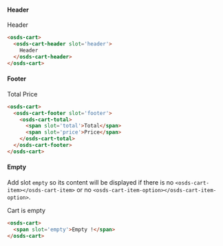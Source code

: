 #### Header

<osds-cart>
  <osds-cart-header slot='header'>
    Header
  </osds-cart-header>
</osds-cart>

```html
<osds-cart>
  <osds-cart-header slot='header'>
    Header
  </osds-cart-header>
</osds-cart>
```

#### Footer

<osds-cart>
  <osds-cart-footer slot='footer'>
    <osds-cart-total>
      <span slot='total'>Total</span>
      <span slot='price'>Price</span>
    </osds-cart-total>
  </osds-cart-footer>
</osds-cart>

```html
<osds-cart>
  <osds-cart-footer slot='footer'>
    <osds-cart-total>
      <span slot='total'>Total</span>
      <span slot='price'>Price</span>
    </osds-cart-total>
  </osds-cart-footer>
</osds-cart>
```

#### Empty
Add slot `empty` so its content will be displayed if there is no `<osds-cart-item></osds-cart-item>`
or no `<osds-cart-item-option></osds-cart-item-option>`.

<osds-cart>
  <span slot='empty'>Cart is empty</span>
</osds-cart>

```html
<osds-cart>
  <span slot='empty'>Empty !</span>
</osds-cart>
```

